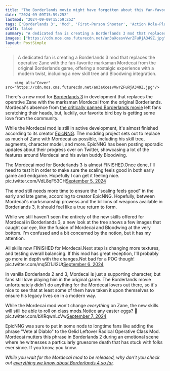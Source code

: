 ```yaml
---
title: "The Borderlands movie might have forgotten about this fan-favorite character, but a new Borderlands 3 mod puts them front and center"
date: "2024-09-09T15:59:25Z"
lastmod: "2024-09-09T15:59:25Z"
tags: ['Borderlands 3', 'Mod', 'First-Person Shooter', 'Action Role-Playing', 'PC Gaming']
draft: false
summary: "A dedicated fan is creating a Borderlands 3 mod that replaces the operative Zane with the fan-favorite marksman Mordecai from the original Borderlands game, offering a nostalgic experience with a modern twist, including a new skill tree and Bloodwing integration."
images: ["https://cdn.mos.cms.futurecdn.net/an3aXcesvVwrZFuRjA349Z.jpg"]
layout: PostSimple
---
```

> A dedicated fan is creating a Borderlands 3 mod that replaces the operative Zane with the fan-favorite marksman Mordecai from the original Borderlands game, offering a nostalgic experience with a modern twist, including a new skill tree and Bloodwing integration.


        <img alt="Cover" src="https://cdn.mos.cms.futurecdn.net/an3aXcesvVwrZFuRjA349Z.jpg"/>
        
There's a new mod for [Borderlands 3](https://www.gamesradar.com/borderlands-3-tips/) in development that replaces the operative Zane with the marksman Mordecai from the original Borderlands. Mordecai's absence from [the critically panned Borderlands movie](https://www.gamesradar.com/entertainment/action-movies/borderlands-review/) left fans scratching their heads, but, luckily, our favorite bird boy is getting some love from the community.

While the Mordecai mod is still in active development, it's almost finished according to its creator [EpicNNG](https://x.com/EpicNNG). The modding project sets out to replace as much of Zane with Mordecai as possible, including his skill tree, augments, character model, and more. EpicNNG has been posting sporadic updates about their progress over on Twitter, showcasing a lot of the features around Mordecai and his avian buddy Bloodwing.

The Mordecai mod for Borderlands 3 is almost FINISHED.Once done, I'll need to test it in order to make sure the scaling feels good in both early game and endgame. Hopefully I can get it feeling nice. pic.twitter.com/VdL8qF53CH[September 5, 2024](https://twitter.com/EpicNNG/status/1831777238582489246)

The mod still needs more time to ensure the "scaling feels good" in the early and late game, according to creator EpicNNG. Hopefully, between Mordecai's marksmanship prowess and the billions of weapons available in Borderlands 3, it should feel like a true return to form.

While we still haven't seen the entirety of the new skills offered for Mordecai in Borderlands 3, a new look at the tree shows a few images that caught our eye, like the fusion of Mordecai and Bloodwing at the very bottom. I'm confused and a bit concerned by the notion, but it has my attention. 

All skills now FINISHED for Mordecai.Next step is changing more textures, and testing overall balancing. If this mod has great reception, I'll probably go more in depth with the changes.Not bad for a POC though! pic.twitter.com/mq5D1JI2Ut[September 6, 2024](https://twitter.com/EpicNNG/status/1832108286990283122)

In vanilla Borderlands 2 and 3, Mordecai is just a supporting character, but fans still love playing him in the original game. The Borderlands movie unfortunately didn't do anything for the Mordecai lovers out there, so it's nice to see that at least some of them have taken it upon themselves to ensure his legacy lives on in a modern way.

While the Mordecai mod won't change *everything* on Zane, the new skills will still be able to roll on class mods.Notice any easter eggs? 🤔 pic.twitter.com/bXRqwnLcVw[September 7, 2024](https://twitter.com/EpicNNG/status/1832466720608416009)

EpicNNG was sure to put in some nods to longtime fans like adding the phrase "Vete al Diablo" to the Gelid Leftover Radical Operative Class Mod. Mordecai mutters this phrase in Borderlands 2 during an emotional scene where he witnesses a particularly gruesome death that has stuck with folks ever since. If you know, you know.

*While you wait for the Mordecai mod to be released, why don't you check out *[<em>everything we know about Borderlands 4 so far</em>](https://www.gamesradar.com/games/borderlands/borderlands-4-guide/)*.* 
        